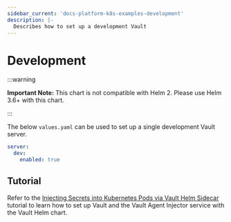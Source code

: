 ```yaml
---
sidebar_current: 'docs-platform-k8s-examples-development'
description: |-
  Describes how to set up a development Vault
---
```


# Development

:::warning

**Important Note:** This chart is not compatible with Helm 2. Please use Helm 3.6+ with this chart.

:::

The below `values.yaml` can be used to set up a single development Vault server.

```yaml
server:
  dev:
    enabled: true
```

## Tutorial

Refer to the [Injecting Secrets into Kubernetes Pods via Vault Helm
Sidecar](/tutorials/kubernetes/kubernetes-sidecar) tutorial
to learn how to set up Vault and the Vault Agent Injector service with the Vault Helm chart.
